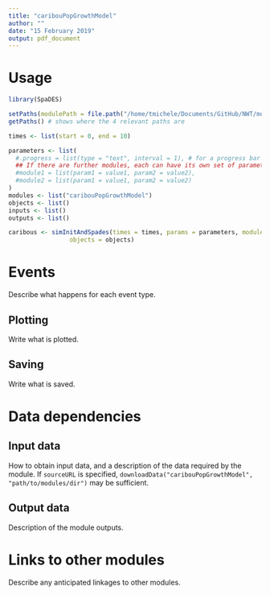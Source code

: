 ```yaml
---
title: "caribouPopGrowthModel"
author: ""
date: "15 February 2019"
output: pdf_document
---
```


# Usage

```r
library(SpaDES)

setPaths(modulePath = file.path("/home/tmichele/Documents/GitHub/NWT/modules"))
getPaths() # shows where the 4 relevant paths are

times <- list(start = 0, end = 10)

parameters <- list(
  #.progress = list(type = "text", interval = 1), # for a progress bar
  ## If there are further modules, each can have its own set of parameters:
  #module1 = list(param1 = value1, param2 = value2),
  #module2 = list(param1 = value1, param2 = value2)
)
modules <- list("caribouPopGrowthModel")
objects <- list()
inputs <- list()
outputs <- list()

caribous <- simInitAndSpades(times = times, params = parameters, modules = modules,
                 objects = objects)

```

# Events

Describe what happens for each event type.

## Plotting

Write what is plotted.

## Saving

Write what is saved.

# Data dependencies

## Input data

How to obtain input data, and a description of the data required by the module.
If `sourceURL` is specified, `downloadData("caribouPopGrowthModel", "path/to/modules/dir")` may be sufficient.

## Output data

Description of the module outputs.

# Links to other modules

Describe any anticipated linkages to other modules.

